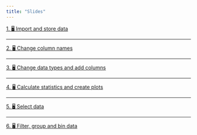 ```yaml
---
title: "Slides"
---
```



[1. 🖥 Import and store data](/slides/pandas-import-store.qmd)

---

[2. 🖥 Change column names](/slides/pandas-column-names.qmd)

---

[3. 🖥 Change data types and add columns](/slides/pandas-data-types.qmd)

---

[4. 🖥 Calculate statistics and create plots](/slides/pandas-statistics.qmd)

---

[5. 🖥 Select data](/slides/pandas-select.qmd)

---

[6. 🖥 Filter, group and bin data](/slides/pandas-filter-group-bin.qmd)


<!-- <iframe src="https://docs.google.com/presentation/d/e/2PACX-1vSTu-81HNEUeSIlkF50vdUq2wCNbIKZN0VpH9C94N2EppOcE2Qw4-tONsHv7FlpepqwfZuGNeRhLk9b/embed?start=false&loop=false&delayms=3000" frameborder="0" width="960" height="569" allowfullscreen="true" mozallowfullscreen="true" webkitallowfullscreen="true"></iframe> -->